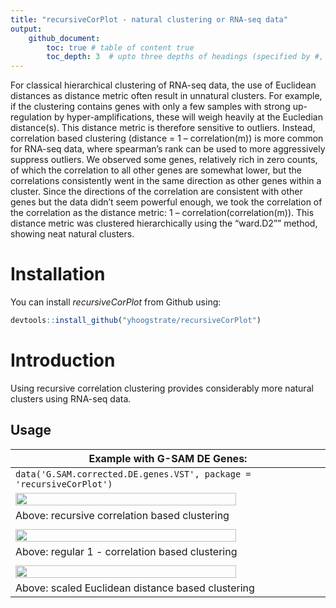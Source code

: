 ```yaml
---
title: "recursiveCorPlot - natural clustering or RNA-seq data"
output: 
    github_document:
        toc: true # table of content true
        toc_depth: 3  # upto three depths of headings (specified by #, ## and ###)
---
```


<!-- README.md is generated from README.Rmd through: usethis::use_readme_md() . Please edit that file -->


For classical hierarchical clustering of RNA-seq data, the use of Euclidean distances as distance metric often result in unnatural clusters. For example, if the clustering contains genes with only a few samples with strong up-regulation by hyper-amplifications, these will weigh heavily at the Eucledian distance(s). This distance metric is therefore sensitive to outliers. Instead, correlation based clustering (distance = 1 – correlation(m)) is more common for RNA-seq data, where spearman's rank can be used to more aggressively suppress outliers. We observed some genes, relatively rich in zero counts, of which the correlation to all other genes are somewhat lower, but the correlations consistently went in the same direction as other genes within a cluster. Since the directions of the correlation are consistent with other genes but the data didn't seem powerful enough, we took the correlation of the correlation as the distance metric: 1 – correlation(correlation(m)). This distance metric was clustered hierarchically using the "ward.D2"" method, showing neat natural clusters.


# Installation

You can install *recursiveCorPlot* from Github using:

```r
devtools::install_github("yhoogstrate/recursiveCorPlot")
```

# Introduction

Using recursive correlation clustering provides considerably more natural clusters using RNA-seq data.


## Usage

| Example with G-SAM DE Genes: |
|---------------------------------------------|
| `data('G.SAM.corrected.DE.genes.VST', package = 'recursiveCorPlot')` |
| <img src="https://github.com/yhoogstrate/recursiveCorPlot/raw/master/extern/cor_cor_.png" width="85%">  |
| Above: recursive correlation based clustering |
| |
| <img src="https://github.com/yhoogstrate/recursiveCorPlot/raw/master/extern/cor.png" width="85%">  |
| Above: regular 1 - correlation based clustering |
| |
| <img src="https://github.com/yhoogstrate/recursiveCorPlot/raw/master/extern/scale_euclidean.png" width="85%">  |
| Above: scaled Euclidean distance based clustering |

